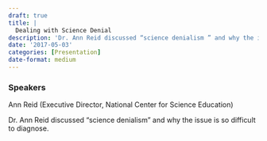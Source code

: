 ```yaml
---
draft: true 
title: |
  Dealing with Science Denial
description: 'Dr. Ann Reid discussed “science denialism ” and why the issue is so difficult to diagnose.'
date: '2017-05-03'
categories: [Presentation]
date-format: medium 
---
```



### Speakers  
Ann Reid (Executive Director, National Center for Science Education)

Dr. Ann Reid discussed “science denialism ” and why the issue is so difficult to diagnose.


